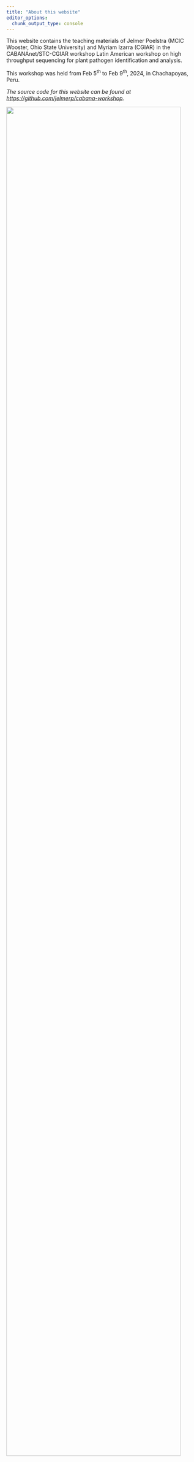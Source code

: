 ```yaml
---
title: "About this website"
editor_options: 
  chunk_output_type: console
---
```


This website contains the teaching materials of Jelmer Poelstra (MCIC Wooster, Ohio State University) and Myriam Izarra (CGIAR) in the CABANAnet/STC-CGIAR workshop Latin American workshop on high throughput sequencing for plant pathogen identification and analysis.

This workshop was held from Feb 5^th^ to Feb 9^th^, 2024, in Chachapoyas, Peru.

*The source code for this website can be found at <https://github.com/jelmerp/cabana-workshop>.*

![](img/course_banner.png){fig-align="center" width="95%"}

![](img/logos_all.png){fig-align="center" width="95%"}
